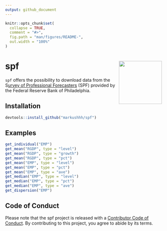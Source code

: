 ---
output: github_document
---

<!-- README.md is generated from README.Rmd. Please edit that file -->

```{r, include = FALSE}
knitr::opts_chunk$set(
  collapse = TRUE,
  comment = "#>",
  fig.path = "man/figures/README-",
  out.width = "100%"
)
```

# spf <a href='https://github.com/markushhh/spf'><img src='man/figures/sticker.png' align="right" height="138.5" /></a>
 
<!-- badges: start -->
<!-- badges: end -->

`spf` offers the possibility to download data from the S[urvey of Professional Forecasters](https://www.philadelphiafed.org/research-and-data/real-time-center/survey-of-professional-forecasters/data-files) (SPF) provided by the Federal Reserve Bank of Philadelphia. 

## Installation

```r
devtools::install_github("markushhh/spf")
```

## Examples

```r
get_individual("EMP")
get_mean("RGDP", type = "level")
get_mean("RGDP", type = "growth")
get_mean("RGDP", type = "pct")
get_mean("EMP", type = "level")
get_mean("EMP", type = "pct")
get_mean("EMP", type = "ave")
get_median("EMP", type = "level")
get_median("EMP", type = "pct")
get_median("EMP", type = "ave")
get_dispersion("EMP")
```

## Code of Conduct

Please note that the spf project is released with a [Contributor Code of Conduct](https://contributor-covenant.org/version/2/0/CODE_OF_CONDUCT.html). By contributing to this project, you agree to abide by its terms.
